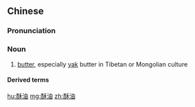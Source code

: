 ==Chinese==
{{zh-forms}}
{{wikipedia|lang=zh}}

===Pronunciation===
{{zh-pron
|m=sūyóu
|c=sou1 jau4
|cat=n
}}

===Noun===
{{zh-noun}}

# [[butter]], especially [[yak]] butter in Tibetan or Mongolian culture

====Derived terms====
{{zh-der|酥油茶|酥油燈|酥油花}}

[[hu:酥油]]
[[mg:酥油]]
[[zh:酥油]]